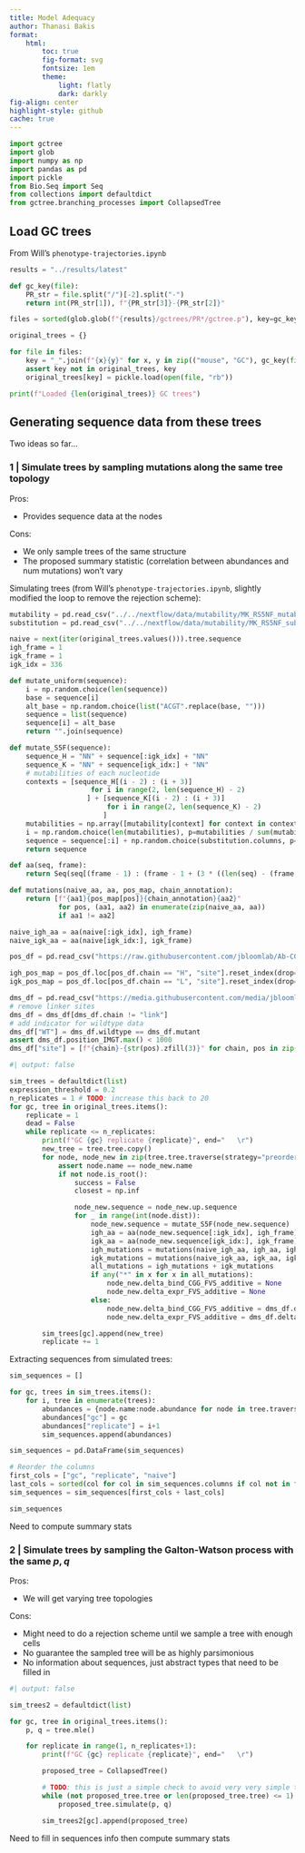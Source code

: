 ```yaml
---
title: Model Adequacy
author: Thanasi Bakis
format:
    html:
        toc: true
        fig-format: svg
        fontsize: 1em
        theme:
            light: flatly
            dark: darkly
fig-align: center
highlight-style: github
cache: true
---
```


```python
import gctree
import glob
import numpy as np
import pandas as pd
import pickle
from Bio.Seq import Seq
from collections import defaultdict
from gctree.branching_processes import CollapsedTree
```

## Load GC trees

From Will's `phenotype-trajectories.ipynb`

```python
results = "../results/latest"

def gc_key(file):
    PR_str = file.split("/")[-2].split("-")
    return int(PR_str[1]), f"{PR_str[3]}-{PR_str[2]}"

files = sorted(glob.glob(f"{results}/gctrees/PR*/gctree.p"), key=gc_key)

original_trees = {}

for file in files:
    key = "_".join(f"{x}{y}" for x, y in zip(("mouse", "GC"), gc_key(file)))
    assert key not in original_trees, key
    original_trees[key] = pickle.load(open(file, "rb"))

print(f"Loaded {len(original_trees)} GC trees")
```

## Generating sequence data from these trees

Two ideas so far...

### 1 | Simulate trees by sampling mutations along the same tree topology

Pros:

- Provides sequence data at the nodes

Cons:

- We only sample trees of the same structure
- The proposed summary statistic (correlation between abundances and num mutations) won't vary

Simulating trees (from Will's `phenotype-trajectories.ipynb`, slightly modified the loop to remove the rejection scheme):

```python
mutability = pd.read_csv("../../nextflow/data/mutability/MK_RS5NF_mutability.csv", sep=" ", index_col=0).squeeze("columns")
substitution = pd.read_csv("../../nextflow/data/mutability/MK_RS5NF_substitution.csv", sep=" ", index_col=0)

naive = next(iter(original_trees.values())).tree.sequence
igh_frame = 1
igk_frame = 1
igk_idx = 336

def mutate_uniform(sequence):
    i = np.random.choice(len(sequence))
    base = sequence[i]
    alt_base = np.random.choice(list("ACGT".replace(base, "")))
    sequence = list(sequence)
    sequence[i] = alt_base
    return "".join(sequence)

def mutate_S5F(sequence):
    sequence_H = "NN" + sequence[:igk_idx] + "NN"
    sequence_K = "NN" + sequence[igk_idx:] + "NN"
    # mutabilities of each nucleotide
    contexts = [sequence_H[(i - 2) : (i + 3)]
                    for i in range(2, len(sequence_H) - 2)
                   ] + [sequence_K[(i - 2) : (i + 3)]
                        for i in range(2, len(sequence_K) - 2)
                       ]
    mutabilities = np.array([mutability[context] for context in contexts])
    i = np.random.choice(len(mutabilities), p=mutabilities / sum(mutabilities))
    sequence = sequence[:i] + np.random.choice(substitution.columns, p=substitution.loc[contexts[i]].fillna(0)) + sequence[(i + 1):]
    return sequence

def aa(seq, frame):
    return Seq(seq[(frame - 1) : (frame - 1 + (3 * ((len(seq) - (frame - 1)) // 3)))]).translate()

def mutations(naive_aa, aa, pos_map, chain_annotation):
    return [f"{aa1}{pos_map[pos]}{chain_annotation}{aa2}"
            for pos, (aa1, aa2) in enumerate(zip(naive_aa, aa))
            if aa1 != aa2]

naive_igh_aa = aa(naive[:igk_idx], igh_frame)
naive_igk_aa = aa(naive[igk_idx:], igk_frame)

pos_df = pd.read_csv("https://raw.githubusercontent.com/jbloomlab/Ab-CGGnaive_DMS/main/data/CGGnaive_sites.csv", dtype=dict(site=pd.Int16Dtype()), index_col="site_scFv")

igh_pos_map = pos_df.loc[pos_df.chain == "H", "site"].reset_index(drop=True)
igk_pos_map = pos_df.loc[pos_df.chain == "L", "site"].reset_index(drop=True)

dms_df = pd.read_csv("https://media.githubusercontent.com/media/jbloomlab/Ab-CGGnaive_DMS/main/results/final_variant_scores/final_variant_scores.csv", index_col="mutation", dtype=dict(position_IMGT=pd.Int16Dtype()))
# remove linker sites
dms_df = dms_df[dms_df.chain != "link"]
# add indicator for wildtype data
dms_df["WT"] = dms_df.wildtype == dms_df.mutant
assert dms_df.position_IMGT.max() < 1000
dms_df["site"] = [f"{chain}-{str(pos).zfill(3)}" for chain, pos in zip(dms_df.chain, dms_df.position_IMGT)]
```

```python
#| output: false

sim_trees = defaultdict(list)
expression_threshold = 0.2
n_replicates = 1 # TODO: increase this back to 20
for gc, tree in original_trees.items():
    replicate = 1
    dead = False
    while replicate <= n_replicates:
        print(f"GC {gc} replicate {replicate}", end="   \r")
        new_tree = tree.tree.copy()
        for node, node_new in zip(tree.tree.traverse(strategy="preorder"), new_tree.traverse(strategy="preorder")):
            assert node.name == node_new.name
            if not node.is_root():
                success = False
                closest = np.inf

                node_new.sequence = node_new.up.sequence
                for _ in range(int(node.dist)):
                    node_new.sequence = mutate_S5F(node_new.sequence)
                    igh_aa = aa(node_new.sequence[:igk_idx], igh_frame)
                    igk_aa = aa(node_new.sequence[igk_idx:], igk_frame)
                    igh_mutations = mutations(naive_igh_aa, igh_aa, igh_pos_map, "(H)")
                    igk_mutations = mutations(naive_igk_aa, igk_aa, igk_pos_map, "(L)")        
                    all_mutations = igh_mutations + igk_mutations
                    if any("*" in x for x in all_mutations):
                        node_new.delta_bind_CGG_FVS_additive = None
                        node_new.delta_expr_FVS_additive = None
                    else:
                        node_new.delta_bind_CGG_FVS_additive = dms_df.delta_bind_CGG[all_mutations].sum()
                        node_new.delta_expr_FVS_additive = dms_df.delta_expr[all_mutations].sum()

        sim_trees[gc].append(new_tree)
        replicate += 1
```

Extracting sequences from simulated trees:

```python
sim_sequences = []

for gc, trees in sim_trees.items():
    for i, tree in enumerate(trees):
        abundances = {node.name:node.abundance for node in tree.traverse()}
        abundances["gc"] = gc
        abundances["replicate"] = i+1
        sim_sequences.append(abundances)

sim_sequences = pd.DataFrame(sim_sequences)

# Reorder the columns
first_cols = ["gc", "replicate", "naive"]
last_cols = sorted(col for col in sim_sequences.columns if col not in first_cols)
sim_sequences = sim_sequences[first_cols + last_cols]

sim_sequences
```

Need to compute summary stats

### 2 | Simulate trees by sampling the Galton-Watson process with the same $p, q$

Pros:

- We will get varying tree topologies

Cons:

- Might need to do a rejection scheme until we sample a tree with enough cells
- No guarantee the sampled tree will be as highly parsimonious
- No information about sequences, just abstract types that need to be filled in

```python
#| output: false

sim_trees2 = defaultdict(list)

for gc, tree in original_trees.items():
    p, q = tree.mle()

    for replicate in range(1, n_replicates+1):
        print(f"GC {gc} replicate {replicate}", end="   \r")

        proposed_tree = CollapsedTree()

        # TODO: this is just a simple check to avoid very very simple trees (length 1)
        while (not proposed_tree.tree or len(proposed_tree.tree) <= 1):
            proposed_tree.simulate(p, q)

        sim_trees2[gc].append(proposed_tree)
```

Need to fill in sequences info then compute summary stats